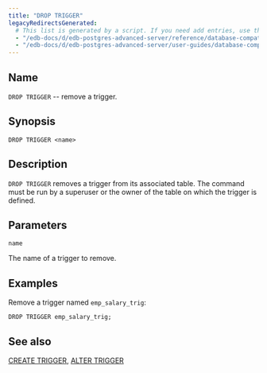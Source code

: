 ```yaml
---
title: "DROP TRIGGER"
legacyRedirectsGenerated:
  # This list is generated by a script. If you need add entries, use the `legacyRedirects` key.
  - "/edb-docs/d/edb-postgres-advanced-server/reference/database-compatibility-for-oracle-developers-reference-guide/9.6/Database_Compatibility_for_Oracle_Developers_Reference_Guide.1.073.html"
  - "/edb-docs/d/edb-postgres-advanced-server/user-guides/database-compatibility-for-oracle-developers-guide/9.5/Database_Compatibility_for_Oracle_Developers_Guide.1.099.html"
---
```


<div id="drop_trigger" class="registered_link"></div>

## Name

`DROP TRIGGER` -- remove a trigger.

## Synopsis

```text
DROP TRIGGER <name>
```

## Description

`DROP TRIGGER` removes a trigger from its associated table. The command must be run by a superuser or the owner of the table on which the trigger is defined.

## Parameters

`name`

 The name of a trigger to remove.

## Examples

Remove a trigger named `emp_salary_trig`:

```text
DROP TRIGGER emp_salary_trig;
```

## See also

[CREATE TRIGGER](38_create_trigger/#create_trigger), [ALTER TRIGGER](13_alter_trigger/#alter_trigger)
